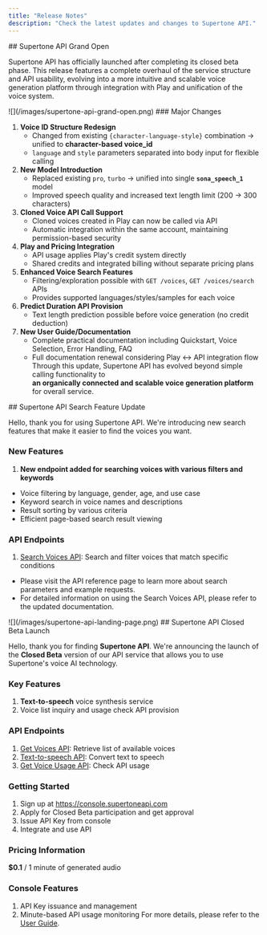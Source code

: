 ```yaml
---
title: "Release Notes"
description: "Check the latest updates and changes to Supertone API."
---
```


<Update label="2025-05-28" description="v.1.1.0">
  ## Supertone API Grand Open

  Supertone API has officially launched after completing its closed beta phase.
  This release features a complete overhaul of the service structure and API usability, evolving into a more intuitive and scalable voice generation platform through integration with Play and unification of the voice system.

  <Frame>
    ![](/images/supertone-api-grand-open.png)
  </Frame>
  ### Major Changes

  1. **Voice ID Structure Redesign**
     - Changed from existing `{character-language-style}` combination → unified to **character-based voice_id**
     - `language` and `style` parameters separated into body input for flexible calling
  2. **New Model Introduction**
     - Replaced existing `pro`, `turbo` → unified into single **`sona_speech_1`** model
     - Improved speech quality and increased text length limit (200 → 300 characters)
  3. **Cloned Voice API Call Support**
     - Cloned voices created in Play can now be called via API
     - Automatic integration within the same account, maintaining permission-based security
  4. **Play and Pricing Integration**
     - API usage applies Play's credit system directly
     - Shared credits and integrated billing without separate pricing plans
  5. **Enhanced Voice Search Features**
     - Filtering/exploration possible with `GET /voices`, `GET /voices/search` APIs
     - Provides supported languages/styles/samples for each voice
  6. **Predict Duration API Provision**
     - Text length prediction possible before voice generation (no credit deduction)
  7. **New User Guide/Documentation**
     - Complete practical documentation including Quickstart, Voice Selection, Error Handling, FAQ
     - Full documentation renewal considering Play ↔ API integration flow
       Through this update, Supertone API has evolved beyond simple calling functionality to\
       **an organically connected and scalable voice generation platform** for overall service.
</Update>

<Update label="2025-01-23" description="v1.0.1">
  ## Supertone API Search Feature Update

  Hello, thank you for using Supertone API. We're introducing new search features that make it easier to find the voices you want.

  ### New Features

  1. **New endpoint added for searching voices with various filters and keywords**

  - Voice filtering by language, gender, age, and use case
  - Keyword search in voice names and descriptions
  - Result sorting by various criteria
  - Efficient page-based search result viewing

  ### API Endpoints

  1. [Search Voices API](/en/api-reference/endpoints/search-voices): Search and filter voices that match specific conditions

  - Please visit the API reference page to learn more about search parameters and example requests.
  - For detailed information on using the Search Voices API, please refer to the updated documentation.
</Update>

<Update label="2024-12-23" description="v1.0.0">
  <Frame>
    ![](/images/supertone-api-landing-page.png)
  </Frame>
  ## Supertone API Closed Beta Launch

  Hello, thank you for finding **Supertone API**.
  We're announcing the launch of the **Closed Beta** version of our API service that allows you to use Supertone's voice AI technology.

  ### Key Features

  1. **Text-to-speech** voice synthesis service
  2. Voice list inquiry and usage check API provision

  ### API Endpoints

  1. [Get Voices API](/en/api-reference/endpoints/get-voices): Retrieve list of available voices
  2. [Text-to-speech API](/en/api-reference/endpoints/text-to-voice): Convert text to speech
  3. [Get Voice Usage API](/en/api-reference/endpoints/get-voice-usage): Check API usage

  ### Getting Started

  1. Sign up at https://console.supertoneapi.com
  2. Apply for Closed Beta participation and get approval
  3. Issue API Key from console
  4. Integrate and use API

  ### Pricing Information

  **\$0.1** / 1 minute of generated audio

  ### Console Features

  1. API Key issuance and management
  2. Minute-based API usage monitoring
     For more details, please refer to the [User Guide](/en/user-guide/welcome).
</Update>
